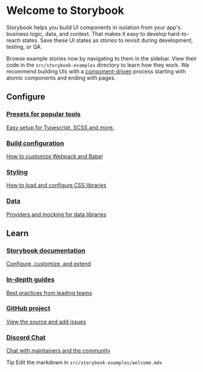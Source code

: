 
<Meta title="Storybook Example/Introduction" />

<style>{`
  .feature-link {
    display: block;
    border: 1px solid #aaa;
    border-radius: 2px;
    margin: 4px;
    padding: 8px;
  }

  .tip {
    background-color: lime;
    color: green;
    border-radius: 12px;
    padding: 0 8px;
  }
`}</style>

# Welcome to Storybook

Storybook helps you build UI components in isolation from your app's business logic, data, and context.
That makes it easy to develop hard-to-reach states. Save these UI states as _stories_ to revisit during development, testing, or QA.

Browse example stories now by navigating to them in the sidebar.
View their code in the `src/storybook-examples` directory to learn how they work.
We recommend building UIs with a [component-driven](https://blog.hichroma.com/component-driven-development-ce1109d56c8e) process starting with atomic components and ending with pages.

## Configure

<a class="feature-link" href="https://storybook.js.org/docs/presets" target="_blank">
  <span class="icon" />
  <h3>Presets for popular tools</h3>
  Easy setup for Typescript, SCSS and more.
</a>
<a class="feature-link" href="https://storybook.js.org/docs/webpack" target="_blank">
  <span class="icon" />
  <h3>Build configuration</h3>
  How to customize Webpack and Babel
</a>
<a class="feature-link" href="https://storybook.js.org/docs/styling" target="_blank">
  <span class="icon" />
  <h3>Styling</h3>
  How to load and configure CSS libraries
</a>
<a class="feature-link" href="https://storybook.js.org/docs/data" target="_blank">
  <span class="icon" />
  <h3>Data</h3>
  Providers and mocking for data libraries
</a>

## Learn

<a class="feature-link" href="https://storybook.js.org/docs" target="_blank">
  <span class="icon" />
  <h3>Storybook documentation</h3>
  Configure, customize, and extend
</a>
<a class="feature-link" href="https://www.learnstorybook.com" target="_blank">
  <span class="icon" />
  <h3>In-depth guides</h3>
  Best practices from leading teams
</a>
<a class="feature-link" href="https://github.com/storybookjs/storybook" target="_blank">
  <span class="icon" />
  <h3>GitHub project</h3>
  View the source and add issues
</a>
<a class="feature-link" href="?" target="_blank">
  <span class="icon" />
  <h3>Discord Chat</h3>
  Chat with maintainers and the community
</a>

<span class="tip">Tip</span> Edit the markdown in <code>src/storybook-examples/welcome.mdx</code>
